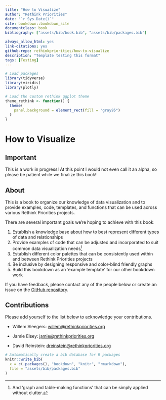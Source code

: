 ```yaml
---
title: "How to Visualize"
author: "Rethink Priorities"
date: "`r Sys.Date()`"
site: bookdown::bookdown_site
documentclass: book
bibliography: ["assets/bib/book.bib", "assets/bib/packages.bib"]

always_allow_html: yes
link-citations: yes
github-repo: rethinkpriorities/how-to-visualize
description: "Template testing this format"
tags: [Testing]
---
```


```r
# Load packages
library(tidyverse)
library(viridis)
library(plotly)

# Load the custom rethink ggplot theme
theme_rethink <- function() {
  theme(
    panel.background = element_rect(fill = "gray95")
  )
}
```

# How to Visualize {-}

## Important {-}

This is a work in progress! At this point I would not even call it an alpha, so please be patient while we finalize this book!

## About {-}

This is a book to organize our knowledge of data visualization and to provide examples, code, templates, and functions that can be used across various Rethink Priorities projects.

There are several important goals we're hoping to achieve with this book:

1. Establish a knowledge base about how to best represent different types of data and relationships
2. Provide examples of code that can be adjusted and incorporated to suit common data visualization needs^[And 'graph and table-making functions' that can be simply applied without clutter.]
3. Establish different color palettes that can be consistently used within and between Rethink Priorities projects
4. Be inclusive by designing responsive and color-blind friendly graphs
5. Build this bookdown as an 'example template' for our other bookdown work

If you have feedback, please contact any of the people below or create an issue
on the [GitHub repository](https://github.com/rethinkpriorities/how-to-visualize/issues).

## Contributions {-}

Please add yourself to the list below to acknowledge your contributions.

- Willem Sleegers: [willem@rethinkpriorities.org](mailto:willem@rethinkpriorities.org)

- Jamie Elsey:
[jamie@rethinkpriorities.org](mailto:jamie@rethinkpriorities.org)

- David Reinstein: [dreinstein@rethinkpriorities.org](mailto:dreinstein@rethinkpriorities.org)


```r
# Automatically create a bib database for R packages
knitr::write_bib(
  x = c(.packages(), "bookdown", "knitr", "rmarkdown"),
  file = "assets/bib/packages.bib"
)
```
